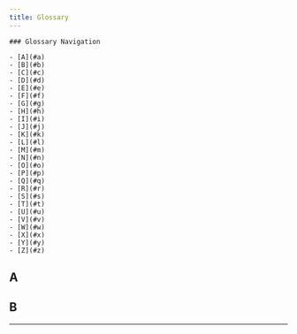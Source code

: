 ```yaml
---
title: Glossary
---
```


<Panel>

    ### Glossary Navigation

    - [A](#a)
    - [B](#b)
    - [C](#c)
    - [D](#d)
    - [E](#e)
    - [F](#f)
    - [G](#g)
    - [H](#h)
    - [I](#i)
    - [J](#j)
    - [K](#k)
    - [L](#l)
    - [M](#m)
    - [N](#n)
    - [O](#o)
    - [P](#p)
    - [Q](#q)
    - [R](#r)
    - [S](#s)
    - [T](#t)
    - [U](#u)
    - [V](#v)
    - [W](#w)
    - [X](#x)
    - [Y](#y)
    - [Z](#z)

</Panel>


## A


<Authentication />

## B


---
